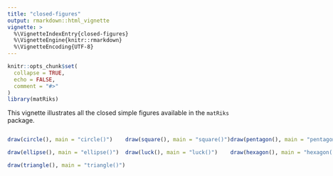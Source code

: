 ```yaml
---
title: "closed-figures"
output: rmarkdown::html_vignette
vignette: >
  %\VignetteIndexEntry{closed-figures}
  %\VignetteEngine{knitr::rmarkdown}
  %\VignetteEncoding{UTF-8}
---
```


```r
knitr::opts_chunk$set(
  collapse = TRUE,
  echo = FALSE, 
  comment = "#>"
)
library(matRiks)
```

This vignette illustrates all the closed simple figures available in the `matRiks` package. 

::::{style="display: flex;"}

:::{}

```r
draw(circle(), main = "circle()")
```

```r
draw(ellipse(), main = "ellipse()")
```

```r
draw(triangle(), main = "triangle()")
```

:::


:::{}

```r
draw(square(), main = "square()")
```

```r
draw(luck(), main = "luck()")
```


:::



:::{}
```r
draw(pentagon(), main = "pentagon()")
```


```r
draw(hexagon(), main = "hexagon()")
```


:::
::::
